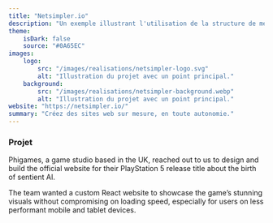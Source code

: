 ```yaml
---
title: "Netsimpler.io"
description: "Un exemple illustrant l'utilisation de la structure de métadonnées spécifiée."
theme:
    isDark: false
    source: "#0A65EC"
images:
    logo:
        src: "/images/realisations/netsimpler-logo.svg"
        alt: "Illustration du projet avec un point principal."
    background:
        src: "/images/realisations/netsimpler-background.webp"
        alt: "Illustration du projet avec un point principal."
website: "https://netsimpler.io/"
summary: "Créez des sites web sur mesure, en toute autonomie."
---
```


### Projet

Phigames, a game studio based in the UK, reached out to us to design and build the official website for their PlayStation 5 release title about the birth of sentient AI.

The team wanted a custom React website to showcase the game’s stunning visuals without compromising on loading speed, especially for users on less performant mobile and tablet devices.

